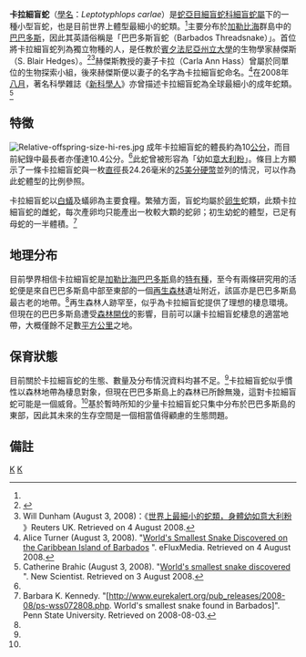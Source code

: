 {{Speciesbox 
| taxon = Leptotyphlops carlae
| image = Leptotyphlops_carlae.jpg
| image_caption = 一條成年的卡拉細盲蛇與一枚[[25美分硬幣|25美分硬幣]]
| status = CR
| status_system = IUCN3.1
| status_ref = <ref>Daltry, J.C., Powell, R. & Henderson, R.W. 2016. Tetracheilostoma carlae (errata version published in 2017). The IUCN Red List of Threatened Species 2016: e.T203637A115351519. https://dx.doi.org/10.2305/IUCN.UK.2016-3.RLTS.T203637A2769298.en. Downloaded on 26 July 2018.</ref>
| binomial_authority = Hedges, 2008<ref name="zootaxa">S. Blair Hedges (August 4, 2008). "[http://www.mapress.com/zootaxa/2008/f/zt01841p030.pdf At the lower size limit in snakes: two new species of threadsnakes (Squamata: Leptotyphlopidae: Leptotyphlops) from the Lesser Antilles] {{Wayback|url=http://www.mapress.com/zootaxa/2008/f/zt01841p030.pdf |date=20080813023833 }}" (PDF). Zootaxa 1841: 1–30. Retrieved on 4 August 2008.</ref>}}

'''卡拉細盲蛇'''（[[學名|學名]]：''Leptotyphlops carlae''）是[[蛇亞目|蛇亞目]][[細盲蛇科|細盲蛇科]][[細盲蛇屬|細盲蛇屬]]下的一種小型盲蛇，也是目前世界上體型最細小的蛇類。<ref name="zootaxa"/>主要分布於[[加勒比海|加勒比海]]群島中的[[巴巴多斯|巴巴多斯]]，因此其英語俗稱是「巴巴多斯盲蛇（Barbados Threadsnake）」。首位將卡拉細盲蛇列為獨立物種的人，是任教於[[賓夕法尼亞州立大學|賓夕法尼亞州立大學]]的生物學家赫傑斯（S. Blair Hedges）。<ref>{{Cite web |url=http://evo.bio.psu.edu/hedgeslab/People/sbh.htm |title=S. Blair Hedges |accessdate=2009-02-06 |archive-date=2008-12-22 |archive-url=https://web.archive.org/web/20081222094601/http://evo.bio.psu.edu/hedgeslab/People/sbh.htm |dead-url=yes }}</ref><ref>Will Dunham (August 3, 2008)：《[http://uk.reuters.com/article/UKNews1/idUKN0151253520080803 世界上最細小的蛇類，身體幼如意大利粉] {{Wayback|url=http://uk.reuters.com/article/UKNews1/idUKN0151253520080803 |date=20080902051450 }}》Reuters UK. Retrieved on 4 August 2008.</ref>赫傑斯教授的妻子卡拉（Carla Ann Hass）曾屬於同單位的生物探索小組，後來赫傑斯便以妻子的名字為卡拉細盲蛇命名。<ref name="eflux">Alice Turner (August 3, 2008). "[http://www.efluxmedia.com/news_Worlds_Smallest_Snake_Discovered_on_the_Caribbean_Island_of_Barbados_21414.html World's Smallest Snake Discovered on the Caribbean Island of Barbados] {{Wayback|url=http://www.efluxmedia.com/news_Worlds_Smallest_Snake_Discovered_on_the_Caribbean_Island_of_Barbados_21414.html |date=20080806185328 }}". eFluxMedia. Retrieved on 4 August 2008.</ref>在2008年[[八月|八月]]，著名科學雜誌《[[新科學人|新科學人]]》亦曾描述卡拉細盲蛇為全球最細小的成年蛇類。<ref name="newscientist">Catherine Brahic (August 3, 2008). "[http://environment.newscientist.com/article/dn14453-worlds-smallest-snake-discovered.html World's smallest snake discovered] {{Wayback|url=http://environment.newscientist.com/article/dn14453-worlds-smallest-snake-discovered.html |date=20080901182720 }}". New Scientist. Retrieved on 3 August 2008.</ref>

== 特徵 ==
[[File:Relative-offspring-size-hi-res.jpg|thumb]]
成年卡拉細盲蛇的體長約為10[[公分|公分]]，而目前紀錄中最長者亦僅達10.4公分。<ref name="zootaxa"/>此蛇曾被形容為「幼如[[意大利粉|意大利粉]]」。條目上方顯示了一條卡拉細盲蛇與一枚[[直徑|直徑]]長24.26毫米的[[25美分硬幣|25美分硬幣]]並列的情況，可以作為此蛇體型的比例參照。

卡拉細盲蛇以[[白蟻|白蟻]]及蟻卵為主要食糧。繁殖方面，盲蛇均屬於[[卵生|卵生]]蛇類，此類卡拉細盲蛇的雌蛇，每次產卵均只能產出一枚較大顆的蛇卵；初生幼蛇的體型，已足有母蛇的一半體積。<ref name="eureka">Barbara K. Kennedy. "[http://www.eurekalert.org/pub_releases/2008-08/ps-wss072808.php. World's smallest snake found in Barbados]{{dead link|date=2017年11月 |bot=InternetArchiveBot |fix-attempted=yes }}". Penn State University. Retrieved on 2008-08-03.</ref>

== 地理分布 ==
目前學界相信卡拉細盲蛇是[[加勒比海|加勒比海]][[巴巴多斯|巴巴多斯]]島的[[特有種|特有種]]，至今有兩條研究用的活蛇便是來自巴巴多斯島中部至東部的一個[[再生森林|再生森林]]遺址附近，該區亦是巴巴多斯島最古老的地帶。<ref name="zootaxa"/>再生森林人跡罕至，似乎為卡拉細盲蛇提供了理想的棲息環境。但現在的巴巴多斯島遭受[[森林開伐|森林開伐]]的影響，目前可以讓卡拉細盲蛇棲息的適當地帶，大概僅餘不足數[[平方公里|平方公里]]之地。

== 保育狀態 ==
目前關於卡拉細盲蛇的生態、數量及分布情況資料均甚不足。<ref name="zootaxa"/>卡拉細盲蛇似乎慣性以森林地帶為棲息對象，但現在巴巴多斯島上的森林已所餘無幾，這對卡拉細盲蛇可能是一個威脅。<ref name="zootaxa"/>基於暫時所知的少量卡拉細盲蛇只集中分布於巴巴多斯島的東部，因此其未來的生存空間是一個相當值得顧慮的生態問題。

== 備註 ==
{{reflist}}
{{Taxonbar|from=Q310908}}

[[Category:細盲蛇屬|K]]
[[Category:_2008年描述的动物|K]]
